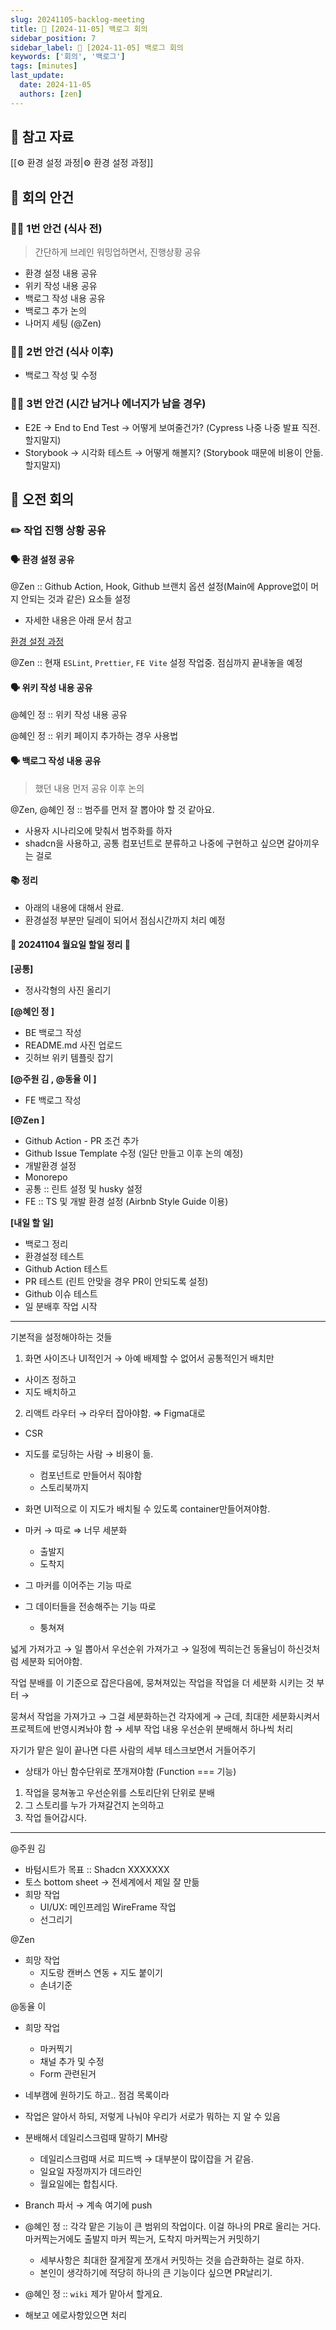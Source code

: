 ```yaml
---
slug: 20241105-backlog-meeting
title: 📝 [2024-11-05] 백로그 회의
sidebar_position: 7
sidebar_label: 📝 [2024-11-05] 백로그 회의
keywords: ['회의', '백로그']
tags: [minutes]
last_update:
  date: 2024-11-05
  authors: [zen]
---
```


## 📝 참고 자료

[[⚙️ 환경 설정 과정|⚙️ 환경 설정 과정]]


## 📝 회의 안건

### 🧑‍💻 1번 안건 (식사 전)

> 간단하게 브레인 워밍업하면서, 진행상황 공유
>
- 환경 설정 내용 공유
- 위키 작성 내용 공유
- 백로그 작성 내용 공유
- 백로그 추가 논의
- 나머지 세팅 (@Zen)

### 🧑‍💻 2번 안건 (식사 이후)

- 백로그 작성 및 수정

### 🧑‍💻 3번 안건 (시간 남거나 에너지가 남을 경우)

- E2E → End to End Test → 어떻게 보여줄건가? (Cypress 나중 나중 발표 직전. 할지말지)
- Storybook → 시각화 테스트 → 어떻게 해볼지? (Storybook 때문에 비용이 안듦. 할지말지)

## 📝 오전 회의

### ✏️ 작업 진행 상황 공유

#### 🗣️ 환경 설정 공유

@Zen :: Github Action, Hook, Github 브랜치 옵션 설정(Main에 Approve없이 머지 안되는 것과 같은) 요소들 설정

- 자세한 내용은 아래 문서 참고

[환경 설정 과정](https://www.notion.so/134b1b2b6491805a9ecec64c898bfddd?pvs=21)

@Zen :: 현재 `ESLint`, `Prettier`, `FE Vite` 설정 작업중. 점심까지 끝내놓을 예정

#### 🗣️ 위키 작성 내용 공유

@혜인 정 :: 위키 작성 내용 공유

@혜인 정 :: 위키 페이지 추가하는 경우 사용법

#### 🗣️ 백로그 작성 내용 공유

> 했던 내용 먼저 공유 이후 논의
>

@Zen, @혜인 정  :: 범주를 먼저 잘 뽑아야 할 것 같아요.

- 사용자 시나리오에 맞춰서 범주화를 하자
- shadcn을 사용하고, 공통 컴포넌트로 분류하고 나중에 구현하고 싶으면 갈아끼우는 걸로

#### 📚 정리

- 아래의 내용에 대해서 완료.
- 환경설정 부분만 딜레이 되어서 점심시간까지 처리 예정

#### **📝 20241104 월요일 할일 정리 📝**

**[공통]**

  - 정사각형의 사진 올리기

**[@혜인 정 ]**

  - BE 백로그 작성
  - README.md 사진 업로드
  - 깃허브 위키 템플릿 잡기

**[@주원 김 , @동율 이 ]**

  - FE 백로그 작성

**[@Zen ]**

  - Github Action - PR 조건 추가
  - Github Issue Template 수정 (일단 만들고 이후 논의 예정)
  - 개발환경 설정
  - Monorepo
  - 공통 :: 린트 설정 및 husky 설정
  - FE :: TS 및 개발 환경 설정 (Airbnb Style Guide 이용)

**[내일 할 일]**

  - 백로그 정리
  - 환경설정 테스트
  - Github Action 테스트
  - PR 테스트 (린트 안맞을 경우 PR이 안되도록 설정)
  - Github 이슈 테스트
  - 일 분배후 작업 시작

---

기본적을 설정해야하는 것들

1. 화면 사이즈나 UI적인거 → 아예 배제할 수 없어서 공통적인거 배치만
 - 사이즈 정하고
 - 지도 배치하고
2. 리액트 라우터 → 라우터 잡아야함. ⇒ Figma대로
 - CSR

- 지도를 로딩하는 사람 → 비용이 듦.
  - 컴포넌트로 만들어서 줘야함
  - 스토리북까지
- 화면 UI적으로 이 지도가 배치될 수 있도록 container만들어져야함.

- 마커 → 따로 ⇒ 너무 세분화
  - 출발지
  - 도착지
- 그 마커를 이어주는 기능 따로
- 그 데이터들을 전송해주는 기능 따로
  - 퉁쳐져

넓게 가져가고 → 일 뽑아서 우선순위 가져가고 → 일정에 찍히는건 동율님이 하신것처럼 세분화 되어야함.

작업 분배를 이 기준으로 잡은다음에, 뭉쳐져있는 작업을 작업을 더 세분화 시키는 것 부터 →

뭉쳐서 작업을 가져가고 → 그걸 세분화하는건 각자에게 → 근데, 최대한 세분화시켜서 프로젝트에 반영시켜놔야 함 → 세부 작업 내용 우선순위 분배해서 하나씩 처리

자기가 맡은 일이 끝나면 다른 사람의 세부 테스크보면서 거들어주기

- 상태가 아닌 함수단위로 쪼개져야함 (Function === 기능)

1. 작업을 뭉쳐놓고 우선순위를 스토리단위 단위로 분배
2. 그 스토리를 누가 가져갈건지 논의하고
3. 작업 들어갑시다.

---

@주원 김

- 바텀시트가 목표 :: Shadcn XXXXXXX
- 토스 bottom sheet → 전세계에서 제일 잘 만듦
- 희망 작업
  - UI/UX: 메인프레임 WireFrame 작업
  - 선그리기

@Zen

- 희망 작업
  - 지도랑 캔버스 연동 + 지도 붙이기
  - 손녀기준

@동율 이

- 희망 작업
  - 마커찍기
  - 채널 추가 및 수정
  - Form 관련된거

- 네부캠에 원하기도 하고.. 점검 목록이라
- 작업은 알아서 하되, 저렇게 나눠야 우리가 서로가 뭐하는 지 알 수 있음
- 분배해서 데일리스크럼때 말하기 MH랑
  - 데일리스크럼때 서로 피드백 → 대부분이 많이잡을 거 같음.
  - 일요일 자정까지가 데드라인
  - 월요일에는 합칩시다.
- Branch 파서 → 계속 여기에 push

- @혜인 정 :: 각각 맡은 기능이 큰 범위의 작업이다. 이걸 하나의 PR로 올리는 거다. 마커찍는거에도 출발지 마커 찍는거, 도착지 마커찍는거 커밋하기
  - 세부사항은 최대한 잘게잘게 쪼개서 커밋하는 것을 습관화하는 걸로 하자.
  - 본인이 생각하기에 적당히 하나의 큰 기능이다 싶으면 PR날리기.
- @혜인 정 :: `wiki` 제가 맡아서 할게요.

- 해보고 에로사항있으면 처리